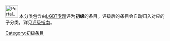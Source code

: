 [[Image:Portal_LGBT.svg|40px]] 本分类包含由[[Wikipedia:LGBT专题|LGBT专题]]评为'''初级'''的条目，评级后的条目会自动归入对应的子分类，详见[[Wikipedia:LGBT专题/评级|评级指南]]。
{{catmore1|[[Wikipedia:LGBT专题|Wikipedia:LGBT专题]]}}
{{Articles by Quality| topic=LGBT|project=LGBT|format=TOC}}
{{Wikipedia category}}
{{emptycat}}
[[Category:初级条目|Category:初级条目]]